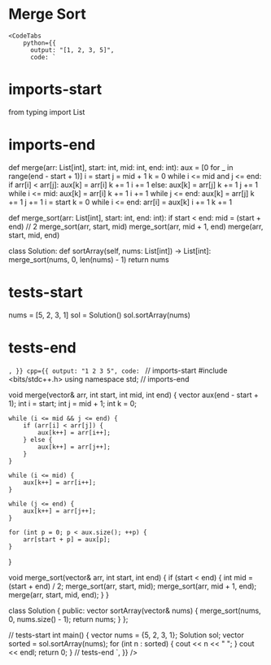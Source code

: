 
# Merge Sort

<PracticeLinks leetcode="sort-an-array" />

    <CodeTabs
        python={{
          output: "[1, 2, 3, 5]",
          code: `
# imports-start
from typing import List
# imports-end


def merge(arr: List[int], start: int, mid: int, end: int):
    aux = [0 for _ in range(end - start + 1)]
    i = start
    j = mid + 1
    k = 0
    while i <= mid and j <= end:
        if arr[i] < arr[j]:
            aux[k] = arr[i]
            k += 1
            i += 1
        else:
            aux[k] = arr[j]
            k += 1
            j += 1
    while i <= mid:
        aux[k] = arr[i]
        k += 1
        i += 1
    while j <= end:
        aux[k] = arr[j]
        k += 1
        j += 1
    i = start
    k = 0
    while i <= end:
        arr[i] = aux[k]
        i += 1
        k += 1


def merge_sort(arr: List[int], start: int, end: int):
	if start < end:
		mid = (start + end) // 2
		merge_sort(arr, start, mid)
		merge_sort(arr, mid + 1, end)
		merge(arr, start, mid, end)


class Solution:
    def sortArray(self, nums: List[int]) -> List[int]:
        merge_sort(nums, 0, len(nums) - 1)
        return nums


# tests-start
nums = [5, 2, 3, 1]
sol = Solution()
sol.sortArray(nums)
# tests-end
`,
        }}
        cpp={{
          output: "1 2 3 5",
          code: `
// imports-start
#include <bits/stdc++.h>
using namespace std;
// imports-end

void merge(vector<int>& arr, int start, int mid, int end) {
    vector<int> aux(end - start + 1);
    int i = start;
    int j = mid + 1;
    int k = 0;

    while (i <= mid && j <= end) {
        if (arr[i] < arr[j]) {
            aux[k++] = arr[i++];
        } else {
            aux[k++] = arr[j++];
        }
    }

    while (i <= mid) {
        aux[k++] = arr[i++];
    }

    while (j <= end) {
        aux[k++] = arr[j++];
    }

    for (int p = 0; p < aux.size(); ++p) {
        arr[start + p] = aux[p];
    }
}

void merge_sort(vector<int>& arr, int start, int end) {
    if (start < end) {
        int mid = (start + end) / 2;
        merge_sort(arr, start, mid);
        merge_sort(arr, mid + 1, end);
        merge(arr, start, mid, end);
    }
}

class Solution {
   public:
    vector<int> sortArray(vector<int>& nums) {
        merge_sort(nums, 0, nums.size() - 1);
        return nums;
    }
};

// tests-start
int main() {
    vector<int> nums = {5, 2, 3, 1};
    Solution sol;
    vector<int> sorted = sol.sortArray(nums);
    for (int n : sorted) {
        cout << n << " ";
    }
    cout << endl;
    return 0;
}
// tests-end
`,
        }}
      />